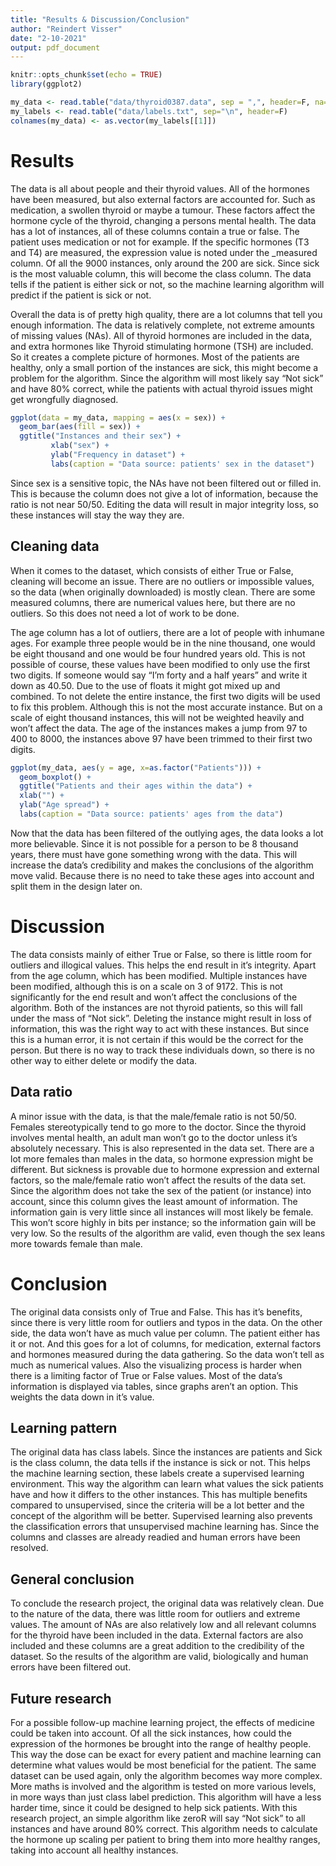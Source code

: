 ```yaml
---
title: "Results & Discussion/Conclusion"
author: "Reindert Visser"
date: "2-10-2021"
output: pdf_document
---
```


```r
knitr::opts_chunk$set(echo = TRUE)
library(ggplot2)

```

```r
my_data <- read.table("data/thyroid0387.data", sep = ",", header=F, na="?")
my_labels <- read.table("data/labels.txt", sep="\n", header=F)
colnames(my_data) <- as.vector(my_labels[[1]])
```

# Results

The data is all about people and their thyroid values. All of the hormones have been measured, but also external factors are accounted for. Such as medication, a swollen thyroid or maybe a tumour. These factors affect the hormone cycle of the thyroid, changing a persons mental health. The data has a lot of instances, all of these columns contain a true or false. The patient uses medication or not for example. If the specific hormones (T3 and T4) are measured, the expression value is noted under the <hormone>_measured column. Of all the 9000 instances, only around the 200 are sick. Since sick is the most valuable column, this will become the class column. The data tells if the patient is either sick or not, so the machine learning algorithm will predict if the patient is sick or not. 



Overall the data is of pretty high quality, there are a lot columns that tell you enough information. The data is relatively complete, not extreme amounts of missing values (NAs). All of thyroid hormones are included in the data, and extra hormones like Thyroid stimulating hormone (TSH) are included. So it creates a complete picture of hormones. Most of the patients are healthy, only a small portion of the instances are sick, this might become a problem for the algorithm. Since the algorithm will most likely say "Not sick" and have 80% correct, while the patients with actual thyroid issues might get wrongfully diagnosed. 

```r
ggplot(data = my_data, mapping = aes(x = sex)) +
  geom_bar(aes(fill = sex)) +
  ggtitle("Instances and their sex") +
         xlab("sex") +
         ylab("Frequency in dataset") +
         labs(caption = "Data source: patients' sex in the dataset")
```

Since sex is a sensitive topic, the NAs have not been filtered out or filled in. This is because the column does not give a lot of information, because the ratio is not near 50/50. Editing the data will result in major integrity loss, so these instances will stay the way they are. 


## Cleaning data
When it comes to the dataset, which consists of either True or False, cleaning will become an issue. There are no outliers or impossible values, so the data (when originally downloaded) is mostly clean. There are some measured columns, there are numerical values here, but there are no outliers. So this does not need a lot of work to be done. 


The age column has a lot of outliers, there are a lot of people with inhumane ages. For example three people would be in the nine thousand, one would be eight thousand and one would be four hundred years old. This is not possible of course, these values have been modified to only use the first two digits. If someone would say "I'm forty and a half years" and write it down as 40.50. Due to the use of floats it might got mixed up and combined. To not delete the entire instance, the first two digits will be used to fix this problem. Although this is not the most accurate instance. But on a scale of eight thousand instances, this will not be weighted heavily and won't affect the data. The age of the instances makes a jump from 97 to 400 to 8000, the instances above 97 have been trimmed to their first two digits.

```r
ggplot(my_data, aes(y = age, x=as.factor("Patients"))) +
  geom_boxplot() +
  ggtitle("Patients and their ages within the data") +
  xlab("") +
  ylab("Age spread") +
  labs(caption = "Data source: patients' ages from the data")
```

Now that the data has been filtered of the outlying ages, the data looks a lot more believable. Since it is not possible for a person to be 8 thousand years, there must have gone something wrong with the data. This will increase the data's credibility and makes the conclusions of the algorithm move valid. Because there is no need to take these ages into account and split them in the design later on. 


# Discussion
The data consists mainly of either True or False, so there is little room for outliers and illogical values. This helps the end result in it's integrity. Apart from the age column, which has been modified. Multiple instances have been modified, although this is on a scale on 3 of 9172. This is not significantly for the end result and won't affect the conclusions of the algorithm. Both of the instances are not thyroid patients, so this will fall under the mass of "Not sick". Deleting the instance might result in loss of information, this was the right way to act with these instances. But since this is a human error, it is not certain if this would be the correct for the person. But there is no way to track these individuals down, so there is no other way to either delete or modify the data. 

## Data ratio
A minor issue with the data, is that the male/female ratio is not 50/50. Females stereotypically tend to go more to the doctor. Since the thyroid involves mental health, an adult man won't go to the doctor unless it's absolutely necessary. This is also represented in the data set. There are a lot more females than males in the data, so hormone expression might be different. But sickness is provable due to hormone expression and external factors, so the male/female ratio won't affect the results of the data set. Since the algorithm does not take the sex of the patient (or instance) into account, since this column gives the least amount of information. The information gain is very little since all instances will most likely be female. This won't score highly in bits per instance; so the information gain will be very low. So the results of the algorithm are valid, even though the sex leans more towards female than male. 



# Conclusion 

The original data consists only of True and False. This has it's benefits, since there is very little room for outliers and typos in the data. On the other side, the data won't have as much value per column. The patient either has it or not. And this goes for a lot of columns, for medication, external factors and hormones measured during the data gathering. So the data won't tell as much as numerical values. Also the visualizing process is harder when there is a limiting factor of True or False values. Most of the data's information is displayed via tables, since graphs aren't an option. This weights the data down in it's value. 


## Learning pattern
The original data has class labels. Since the instances are patients and Sick is the class column, the data tells if the instance is sick or not. This helps the machine learning section, these labels create a supervised learning environment. This way the algorithm can learn what values the sick patients have and how it differs to the other instances. This has multiple benefits compared to unsupervised, since the criteria will be a lot better and the concept of the algorithm will be better. Supervised learning also prevents the classification errors that unsupervised machine learning has. Since the columns and classes are already readied and human errors have been resolved. 


## General conclusion
To conclude the research project, the original data was relatively clean. Due to the nature of the data, there was little room for outliers and extreme values. The amount of NAs are also relatively low and all relevant columns for the thyroid have been included in the data. External factors are also included and these columns are a great addition to the credibility of the dataset. So the results of the algorithm are valid, biologically and human errors have been filtered out. 


## Future research
For a possible follow-up machine learning project, the effects of medicine could be taken into account. Of all the sick instances, how could the expression of the hormones be brought into the range of healthy people. This way the dose can be exact for every patient and machine learning can determine what values would be most beneficial for the patient. The same dataset can be used again, only the algorithm becomes way more complex. More maths is involved and the algorithm is tested on more various levels, in more ways than just class label prediction. This algorithm will have a less harder time, since it could be designed to help sick patients. With this research project, an simple algorithm like zeroR will say "Not sick" to all instances and have around 80% correct. This algorithm needs to calculate the hormone up scaling per patient to bring them into more healthy ranges, taking into account all healthy instances. 



